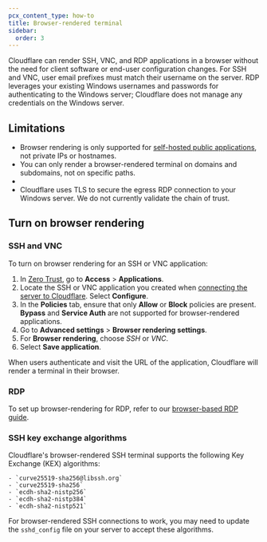 ```yaml
---
pcx_content_type: how-to
title: Browser-rendered terminal
sidebar:
  order: 3
---
```



Cloudflare can render SSH, VNC, and RDP applications in a browser without the need for client software or end-user configuration changes. For SSH and VNC, user email prefixes must match their username on the server. RDP leverages your existing Windows usernames and passwords for authenticating to the Windows server; Cloudflare does not manage any credentials on the Windows server.

## Limitations

- Browser rendering is only supported for [self-hosted public applications](/cloudflare-one/applications/configure-apps/self-hosted-public-app/), not private IPs or hostnames.
- You can only render a browser-rendered terminal on domains and subdomains, not on specific paths.
- <Render file="access/self-hosted-app/ssh-sessions" />
- Cloudflare uses TLS to secure the egress RDP connection to your Windows server. We do not currently validate the chain of trust.

## Turn on browser rendering

### SSH and VNC

To turn on browser rendering for an SSH or VNC application:

1. In [Zero Trust](https://one.dash.cloudflare.com), go to **Access** > **Applications**.
2. Locate the SSH or VNC application you created when [connecting the server to Cloudflare](/cloudflare-one/connections/connect-networks/use-cases/ssh/). Select **Configure**.
3. In the **Policies** tab, ensure that only **Allow** or **Block** policies are present. **Bypass** and **Service Auth** are not supported for browser-rendered applications.
4. Go to **Advanced settings** > **Browser rendering settings**.
5. For **Browser rendering**, choose _SSH_ or _VNC_.
6.  Select **Save application**.

When users authenticate and visit the URL of the application, Cloudflare will render a terminal in their browser.

### RDP

To set up browser-rendering for RDP, refer to our [browser-based RDP guide](/cloudflare-one/connections/connect-networks/use-cases/rdp/rdp-browser/).

### SSH key exchange algorithms

Cloudflare's browser-rendered SSH terminal supports the following Key Exchange (KEX) algorithms:

	- `curve25519-sha256@libssh.org`
	- `curve25519-sha256`
	- `ecdh-sha2-nistp256`
	- `ecdh-sha2-nistp384`
	- `ecdh-sha2-nistp521`

For browser-rendered SSH connections to work, you may need to update the `sshd_config` file on your server to accept these algorithms.